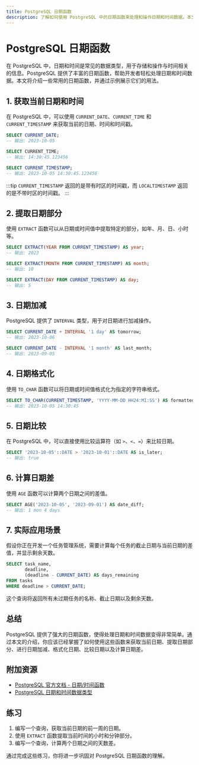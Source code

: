 ```yaml
---
title: PostgreSQL 日期函数
description: 了解如何使用 PostgreSQL 中的日期函数来处理和操作日期和时间数据。本文适合初学者，包含详细的解释、代码示例和实际应用场景。
---
```


# PostgreSQL 日期函数

在 PostgreSQL 中，日期和时间是常见的数据类型，用于存储和操作与时间相关的信息。PostgreSQL 提供了丰富的日期函数，帮助开发者轻松处理日期和时间数据。本文将介绍一些常用的日期函数，并通过示例展示它们的用法。

## 1. 获取当前日期和时间

在 PostgreSQL 中，可以使用 `CURRENT_DATE`、`CURRENT_TIME` 和 `CURRENT_TIMESTAMP` 来获取当前的日期、时间和时间戳。

```sql
SELECT CURRENT_DATE;
-- 输出: 2023-10-05

SELECT CURRENT_TIME;
-- 输出: 14:30:45.123456

SELECT CURRENT_TIMESTAMP;
-- 输出: 2023-10-05 14:30:45.123456
```

:::tip
`CURRENT_TIMESTAMP` 返回的是带有时区的时间戳，而 `LOCALTIMESTAMP` 返回的是不带时区的时间戳。
:::

## 2. 提取日期部分

使用 `EXTRACT` 函数可以从日期或时间值中提取特定的部分，如年、月、日、小时等。

```sql
SELECT EXTRACT(YEAR FROM CURRENT_TIMESTAMP) AS year;
-- 输出: 2023

SELECT EXTRACT(MONTH FROM CURRENT_TIMESTAMP) AS month;
-- 输出: 10

SELECT EXTRACT(DAY FROM CURRENT_TIMESTAMP) AS day;
-- 输出: 5
```

## 3. 日期加减

PostgreSQL 提供了 `INTERVAL` 类型，用于对日期进行加减操作。

```sql
SELECT CURRENT_DATE + INTERVAL '1 day' AS tomorrow;
-- 输出: 2023-10-06

SELECT CURRENT_DATE - INTERVAL '1 month' AS last_month;
-- 输出: 2023-09-05
```

## 4. 日期格式化

使用 `TO_CHAR` 函数可以将日期或时间值格式化为指定的字符串格式。

```sql
SELECT TO_CHAR(CURRENT_TIMESTAMP, 'YYYY-MM-DD HH24:MI:SS') AS formatted_timestamp;
-- 输出: 2023-10-05 14:30:45
```

## 5. 日期比较

在 PostgreSQL 中，可以直接使用比较运算符（如 `>`、`<`、`=`）来比较日期。

```sql
SELECT '2023-10-05'::DATE > '2023-10-01'::DATE AS is_later;
-- 输出: true
```

## 6. 计算日期差

使用 `AGE` 函数可以计算两个日期之间的差值。

```sql
SELECT AGE('2023-10-05', '2023-09-01') AS date_diff;
-- 输出: 1 mon 4 days
```

## 7. 实际应用场景

假设你正在开发一个任务管理系统，需要计算每个任务的截止日期与当前日期的差值，并显示剩余天数。

```sql
SELECT task_name, 
       deadline, 
       (deadline - CURRENT_DATE) AS days_remaining
FROM tasks
WHERE deadline > CURRENT_DATE;
```

这个查询将返回所有未过期任务的名称、截止日期以及剩余天数。

## 总结

PostgreSQL 提供了强大的日期函数，使得处理日期和时间数据变得非常简单。通过本文的介绍，你应该已经掌握了如何使用这些函数来获取当前日期、提取日期部分、进行日期加减、格式化日期、比较日期以及计算日期差。

## 附加资源

- [PostgreSQL 官方文档 - 日期/时间函数](https://www.postgresql.org/docs/current/functions-datetime.html)
- [PostgreSQL 日期和时间数据类型](https://www.postgresql.org/docs/current/datatype-datetime.html)

## 练习

1. 编写一个查询，获取当前日期的前一周的日期。
2. 使用 `EXTRACT` 函数提取当前时间的小时和分钟部分。
3. 编写一个查询，计算两个日期之间的天数差。

通过完成这些练习，你将进一步巩固对 PostgreSQL 日期函数的理解。